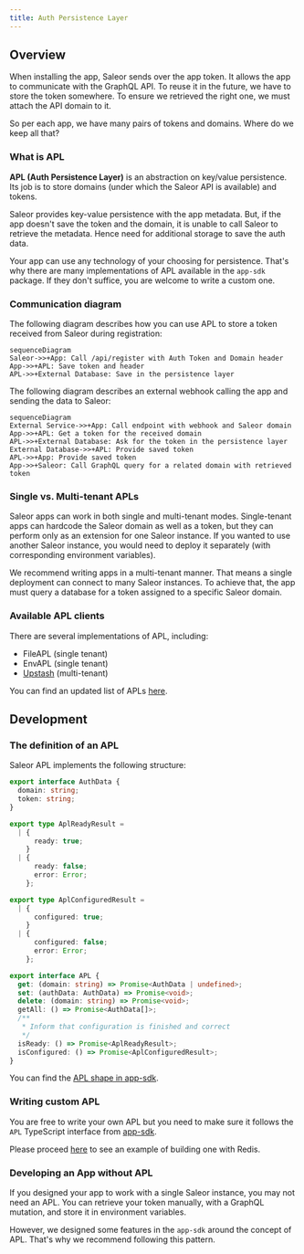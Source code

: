 ```yaml
---
title: Auth Persistence Layer
---
```


## Overview

When installing the app, Saleor sends over the app token. It allows the app to communicate with the GraphQL API. To reuse it in the future, we have to store the token somewhere. To ensure we retrieved the right one, we must attach the API domain to it.

So per each app, we have many pairs of tokens and domains. Where do we keep all that?

### What is APL

**APL (Auth Persistence Layer)** is an abstraction on key/value persistence. Its job is to store domains (under which the Saleor API is available) and tokens.

Saleor provides key-value persistence with the app metadata. But, if the app doesn't save the token and the domain, it is unable to call Saleor to retrieve the metadata. Hence need for additional storage to save the auth data.

Your app can use any technology of your choosing for persistence. That's why there are many implementations of APL available in the `app-sdk` package. If they don't suffice, you are welcome to write a custom one.

### Communication diagram

The following diagram describes how you can use APL to store a token received from Saleor during registration:

```mermaid
sequenceDiagram
Saleor->>+App: Call /api/register with Auth Token and Domain header
App->>+APL: Save token and header
APL->>+External Database: Save in the persistence layer
```

The following diagram describes an external webhook calling the app and sending the data to Saleor:

```mermaid
sequenceDiagram
External Service->>+App: Call endpoint with webhook and Saleor domain
App->>+APL: Get a token for the received domain
APL->>+External Database: Ask for the token in the persistence layer
External Database->>+APL: Provide saved token
APL->>+App: Provide saved token
App->>+Saleor: Call GraphQL query for a related domain with retrieved token
```

### Single vs. Multi-tenant APLs

Saleor apps can work in both single and multi-tenant modes.
Single-tenant apps can hardcode the Saleor domain as well as a token, but they can perform only as an extension for one Saleor instance.
If you wanted to use another Saleor instance, you would need to deploy it separately (with corresponding environment variables).

We recommend writing apps in a multi-tenant manner. That means a single deployment can connect to many Saleor instances. To achieve that, the app must query a database for a token assigned to a specific Saleor domain.

### Available APL clients

There are several implementations of APL, including:

- FileAPL (single tenant)
- EnvAPL (single tenant)
- [Upstash](https://upstash.com/) (multi-tenant)

You can find an updated list of APLs [here](developer/extending/apps/developing-apps/app-sdk/apl.md#available-apls).

## Development

### The definition of an APL

Saleor APL implements the following structure:

```typescript
export interface AuthData {
  domain: string;
  token: string;
}

export type AplReadyResult =
  | {
      ready: true;
    }
  | {
      ready: false;
      error: Error;
    };

export type AplConfiguredResult =
  | {
      configured: true;
    }
  | {
      configured: false;
      error: Error;
    };

export interface APL {
  get: (domain: string) => Promise<AuthData | undefined>;
  set: (authData: AuthData) => Promise<void>;
  delete: (domain: string) => Promise<void>;
  getAll: () => Promise<AuthData[]>;
  /**
   * Inform that configuration is finished and correct
   */
  isReady: () => Promise<AplReadyResult>;
  isConfigured: () => Promise<AplConfiguredResult>;
}
```

You can find the [APL shape in app-sdk](https://github.com/saleor/saleor-app-sdk/blob/main/src/APL/apl.ts).

### Writing custom APL

You are free to write your own APL but you need to make sure it follows the `APL` TypeScript interface from [app-sdk](https://github.com/saleor/saleor-app-sdk).

Please proceed [here](developer/extending/apps/developing-apps/app-sdk/apl.md#example-implementation) to see an example of building one with Redis.

### Developing an App without APL

If you designed your app to work with a single Saleor instance, you may not need an APL. You can retrieve your token manually, with a GraphQL mutation, and store it in environment variables.

However, we designed some features in the `app-sdk` around the concept of APL. That's why we recommend following this pattern.
